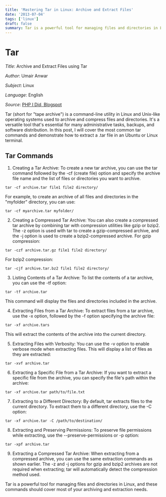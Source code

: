 ```yaml
---
title: 'Mastering Tar in Linux: Archive and Extract Files'
date: '2013-07-04'
tags: ['linux']
draft: false
summary: Tar is a powerful tool for managing files and directories in Linux, and these commands should cover most of your archiving and extraction needs......
---
```


# Tar

_Title_: Archive and Extract Files using Tar

_Author_: Umair Anwar

_Subject_: Linux

_Language_: English

_Source_: [PHP I Did, Blogspot](https://phpidid.blogspot.com/2013/07/extract-tar-unbuntulinux-terminal.html)


Tar (short for "tape archive") is a command-line utility in Linux and Unix-like operating systems used to archive and compress files and directories. It's a versatile tool that's essential for many administrative tasks, backups, and software distribution. In this post, I will cover the most common tar commands and demonstrate how to extract a .tar file in an Ubuntu or Linux terminal.

## Tar Commands
1. Creating a Tar Archive:
To create a new tar archive, you can use the tar command followed by the -cf (create file) option and specify the archive file name and the list of files or directories you want to archive.
```
tar -cf archive.tar file1 file2 directory/
```
For example, to create an archive of all files and directories in the "myfolder" directory, you can use:
```
tar -cf myarchive.tar myfolder/
```

2. Creating a Compressed Tar Archive:
You can also create a compressed tar archive by combining tar with compression utilities like gzip or bzip2. The -z option is used with tar to create a gzip-compressed archive, and the -j option is used to create a bzip2-compressed archive.
For gzip compression:
```
tar -czf archive.tar.gz file1 file2 directory/
```
For bzip2 compression:
```
tar -cjf archive.tar.bz2 file1 file2 directory/
```

3. Listing Contents of a Tar Archive:
To list the contents of a tar archive, you can use the -tf option:
```
tar -tf archive.tar
```
This command will display the files and directories included in the archive.

4. Extracting Files from a Tar Archive:
To extract files from a tar archive, use the -x option, followed by the -f option specifying the archive file:
```
tar -xf archive.tars
```
This will extract the contents of the archive into the current directory.

5. Extracting Files with Verbosity:
You can use the -v option to enable verbose mode when extracting files. This will display a list of files as they are extracted:
```
tar -xvf archive.tar
```

6. Extracting a Specific File from a Tar Archive:
If you want to extract a specific file from the archive, you can specify the file's path within the archive:
```
tar -xf archive.tar path/to/file.txt
```

7. Extracting to a Different Directory:
By default, tar extracts files to the current directory. To extract them to a different directory, use the -C option:
```
tar -xf archive.tar -C /path/to/destination/
```

8. Extracting and Preserving Permissions:
To preserve file permissions while extracting, use the --preserve-permissions or -p option:
```
tar -xpf archive.tar
```

9. Extracting a Compressed Tar Archive:
When extracting from a compressed archive, you can use the same extraction commands as shown earlier. The -z and -j options for gzip and bzip2 archives are not required when extracting; tar will automatically detect the compression method used.

Tar is a powerful tool for managing files and directories in Linux, and these commands should cover most of your archiving and extraction needs.

